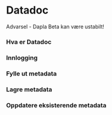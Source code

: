 # Datadoc

Advarsel - Dapla Beta kan være ustabilt!

### Hva er Datadoc

### Innlogging

### Fylle ut metadata

### Lagre metadata

### Oppdatere eksisterende metadata